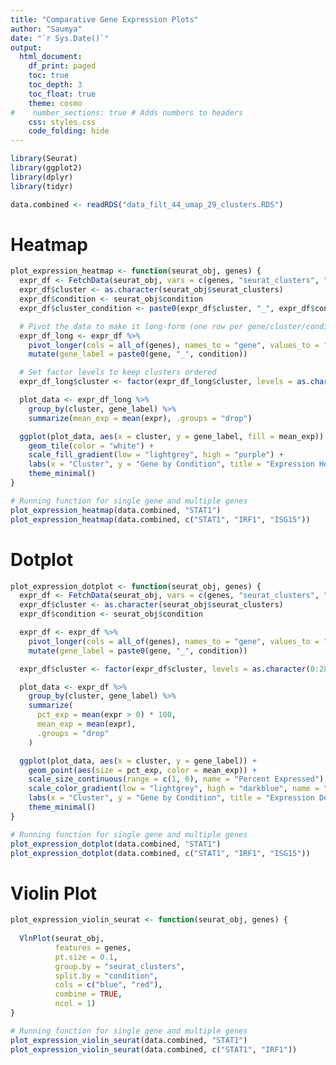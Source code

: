 ```yaml
---
title: "Comparative Gene Expression Plots"
author: "Saumya"
date: "`r Sys.Date()`"
output:
  html_document:
    df_print: paged
    toc: true
    toc_depth: 3
    toc_float: true
    theme: cosmo
#    number_sections: true # Adds numbers to headers
    css: styles.css
    code_folding: hide
---
```


```r
library(Seurat)
library(ggplot2)
library(dplyr)
library(tidyr)
```

```r
data.combined <- readRDS("data_filt_44_umap_29_clusters.RDS")
```

# Heatmap

```r
plot_expression_heatmap <- function(seurat_obj, genes) {
  expr_df <- FetchData(seurat_obj, vars = c(genes, "seurat_clusters", "condition"))
  expr_df$cluster <- as.character(seurat_obj$seurat_clusters)
  expr_df$condition <- seurat_obj$condition
  expr_df$cluster_condition <- paste0(expr_df$cluster, "_", expr_df$condition)

  # Pivot the data to make it long-form (one row per gene/cluster/condition)
  expr_df_long <- expr_df %>%
    pivot_longer(cols = all_of(genes), names_to = "gene", values_to = "expr") %>%
    mutate(gene_label = paste0(gene, "_", condition))

  # Set factor levels to keep clusters ordered
  expr_df_long$cluster <- factor(expr_df_long$cluster, levels = as.character(0:28))

  plot_data <- expr_df_long %>%
    group_by(cluster, gene_label) %>%
    summarize(mean_exp = mean(expr), .groups = "drop")

  ggplot(plot_data, aes(x = cluster, y = gene_label, fill = mean_exp)) +
    geom_tile(color = "white") +
    scale_fill_gradient(low = "lightgrey", high = "purple") +
    labs(x = "Cluster", y = "Gene by Condition", title = "Expression Heatmap") +
    theme_minimal()
}

# Running function for single gene and multiple genes
plot_expression_heatmap(data.combined, "STAT1")
plot_expression_heatmap(data.combined, c("STAT1", "IRF1", "ISG15"))
```

# Dotplot

```r
plot_expression_dotplot <- function(seurat_obj, genes) {
  expr_df <- FetchData(seurat_obj, vars = c(genes, "seurat_clusters", "condition"))
  expr_df$cluster <- as.character(seurat_obj$seurat_clusters)
  expr_df$condition <- seurat_obj$condition

  expr_df <- expr_df %>%
    pivot_longer(cols = all_of(genes), names_to = "gene", values_to = "expr") %>%
    mutate(gene_label = paste0(gene, "_", condition))

  expr_df$cluster <- factor(expr_df$cluster, levels = as.character(0:28))

  plot_data <- expr_df %>%
    group_by(cluster, gene_label) %>%
    summarize(
      pct_exp = mean(expr > 0) * 100,
      mean_exp = mean(expr),
      .groups = "drop"
    )

  ggplot(plot_data, aes(x = cluster, y = gene_label)) +
    geom_point(aes(size = pct_exp, color = mean_exp)) +
    scale_size_continuous(range = c(1, 6), name = "Percent Expressed") +
    scale_color_gradient(low = "lightgrey", high = "darkblue", name = "Mean Expr") +
    labs(x = "Cluster", y = "Gene by Condition", title = "Expression Dotplot") +
    theme_minimal()
}

# Running function for single gene and multiple genes
plot_expression_dotplot(data.combined, "STAT1") 
plot_expression_dotplot(data.combined, c("STAT1", "IRF1", "ISG15"))
```


# Violin Plot

```r
plot_expression_violin_seurat <- function(seurat_obj, genes) {
  
  VlnPlot(seurat_obj, 
          features = genes, 
          pt.size = 0.1,        
          group.by = "seurat_clusters", 
          split.by = "condition",  
          cols = c("blue", "red"),   
          combine = TRUE,           
          ncol = 1)             
}

# Running function for single gene and multiple genes
plot_expression_violin_seurat(data.combined, "STAT1")
plot_expression_violin_seurat(data.combined, c("STAT1", "IRF1"))
```

